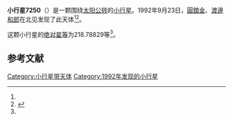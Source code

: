 {{Infobox planet
| bgcolour = #FFFFC0
| name = 7250 Kinoshita
| symbol = 
| image = 
| caption = 
| discovery = yes
| discovery_ref = 
| discoverer = [[圓舘金|圓舘金]]、[[渡邊和郎|渡邊和郎]]
| discovery_site = [[北见|北见]] 
| discovered = 1992年9月23日
| designations = yes
| mp_name = 
| named_after = 
| alt_names = 1992 SG1/ 1990 ET7
| mp_category = [[主带小行星|主带小行星]]
| orbit_ref = <ref name="a">[http://ssd.jpl.nasa.gov/sbdb.cgi?sstr=7250 7250 Kinoshita] {{Wayback|url=http://ssd.jpl.nasa.gov/sbdb.cgi?sstr=7250 |date=20201124023701 }}，小行星數據庫瀏覽器（JPL Small-Body Database Browser）－[[美国国家航空航天局|美国国家航空航天局]]喷气推进实验室</ref>
| epoch = 2456400.5 (2013年4月18日更新)
| aphelion = {{convert|3.0050450|AU|km|3|abbr=on|lk=out}}
| perihelion = {{convert|2.1208952|AU|km|3|abbr=on}}
| semimajor = {{convert|2.5629701|AU|km|3|abbr=on}}
| eccentricity = 0.1724854
| period = 1498.696634 [[日|日]]<br />4.1[[儒略年|儒略年]]
| avg_speed = 
| inclination = 14.75613
| asc_node = 162.28208
| mean_anomaly = 
| arg_peri = 218.78829
| satellites = 
| physical_characteristics = yes
| dimensions = 
| mass = 
| density = 
| surface_grav = 
| escape_velocity = 
| sidereal_day = 
| axial_tilt = 
| pole_ecliptic_lat = 
| pole_ecliptic_lon = 
| albedo = 
| temperatures= 
| temp_name1 = 
| mean_temp_1 = 
| max_temp_1 = 
| temp_name2 = 
| max_temp_2 = 
| spectral_type = 
| abs_magnitude = 218.78829
}}

'''小行星7250'''（{{lang-en|7250 Kinoshita}}）是一颗围绕[[太阳|太阳]][[公转|公转]]的[[小行星|小行星]]。1992年9月23日，[[圓舘金|圓舘金]]、[[渡邊和郎|渡邊和郎]]在北见发现了此天体<ref name="a" /><ref>{{cite news|title=小行星列表|url=http://cfa-www.harvard.edu/iau/lists/NumberedMPs.txt|accessdate=2013-07-08|newspaper=哈佛大学|archive-date=2008-05-17|archive-url=https://web.archive.org/web/20080517010638/http://cfa-www.harvard.edu/iau/lists/NumberedMPs.txt|dead-url=no}}</ref>。

这颗小行星的[[绝对星等|绝对星等]]为218.78829等<ref name="a" />。

==参考文献==
{{reflist}}
{{Minor Planet Number|[[小行星7249|小行星7249]]|[[小行星7251|小行星7251]]}}

{{小天体}}

[[Category:小行星带天体|Category:小行星带天体]]
[[Category:1992年发现的小行星|Category:1992年发现的小行星]]

{{asteroid-stub}}
